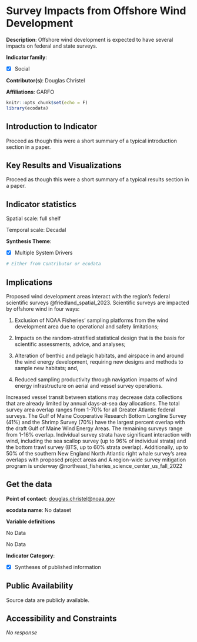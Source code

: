 # Survey Impacts from Offshore Wind Development {#osw_survey_impact}

**Description**: Offshore wind development is expected to have several impacts on federal and state surveys.

**Indicator family**: 

- [X] Social


**Contributor(s)**: Douglas Christel

**Affiliations**: GARFO

```{r echo=FALSE}
knitr::opts_chunk$set(echo = F)
library(ecodata)
```
## Introduction to Indicator
Proceed as though this were a short summary of a typical introduction section in a paper.

## Key Results and Visualizations
Proceed as though this were a short summary of a typical results section in a paper.


## Indicator statistics 
Spatial scale: full shelf

Temporal scale: Decadal

**Synthesis Theme**:

- [X] Multiple System Drivers


```{r autostats_osw_survey_impact}
# Either from Contributor or ecodata
```

## Implications
Proposed wind development areas interact with the region’s federal scientific surveys @friedland_spatial_2023. Scientific surveys are impacted by offshore wind in four ways:
 1)  Exclusion of NOAA Fisheries’ sampling platforms from the wind development area due to operational and safety limitations;
 2)  Impacts on the random-stratified statistical design that is the basis for scientific assessments, advice, and analyses; 
3) Alteration of benthic and pelagic habitats, and airspace in and around the wind energy development, requiring new designs and methods to sample new habitats; and, 
4) Reduced sampling productivity through navigation impacts of wind energy infrastructure on aerial and vessel survey operations. 

Increased vessel transit between stations may decrease data collections that are already limited by annual days-at-sea day allocations. The total survey area overlap ranges from 1-70% for all Greater Atlantic federal surveys. The Gulf of Maine Cooperative Research Bottom Longline Survey (41%) and the Shrimp Survey (70%) have the largest percent overlap with the draft Gulf of Maine Wind Energy Areas. The remaining surveys range from 1-16% overlap.  Individual survey strata have significant interaction with wind, including the sea scallop survey (up to 96% of individual strata) and the bottom trawl survey (BTS, up to 60% strata overlap). Additionally, up to 50% of the southern New England North Atlantic right whale survey’s area overlaps with proposed project areas and  A region-wide survey mitigation program is underway @northeast_fisheries_science_center_us_fall_2022

## Get the data

**Point of contact**: [douglas.christel@noaa.gov](mailto:douglas.christel@noaa.gov){.email}

**ecodata name**: No dataset

**Variable definitions**

No Data


No Data

**Indicator Category**:

- [X] Syntheses of published information


## Public Availability

Source data are publicly available.

## Accessibility and Constraints

_No response_


